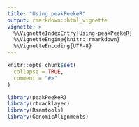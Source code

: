 ```yaml
---
title: "Using peakPeekeR"
output: rmarkdown::html_vignette
vignette: >
  %\VignetteIndexEntry{Using-peakPeekeR}
  %\VignetteEngine{knitr::rmarkdown}
  %\VignetteEncoding{UTF-8}
---
```


```r
knitr::opts_chunk$set(
  collapse = TRUE,
  comment = "#>"
)
```

```r
library(peakPeekeR)
library(rtracklayer)
library(Rsamtools)
library(GenomicAlignments)
```



